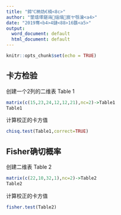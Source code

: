 ---
title: "鍗℃柟妫€楠<8c>"
author: "鐢熺墿鍖诲缁熻宸ヤ綔瀹<a4>"
date: "2019骞<b4>4鏈<88>16鏃<a5>"
output:
  word_document: default
  html_document: default
---

```{r setup, include=FALSE}
knitr::opts_chunk$set(echo = TRUE)
```

## 卡方检验

创建一个2列的二维表 Table 1

```{r}
matrix(c(15,23,24,12,12,21),nc=2)->Table1
Table1
```

计算校正的卡方值

```{r}
chisq.test(Table1,correct=TRUE) 
```

## Fisher确切概率

创建二维表 Table 2

```{r}
matrix(c(22,10,32,1),nc=2)->Table2
Table2
```

计算校正的卡方值

```{r}
fisher.test(Table2) 
```



